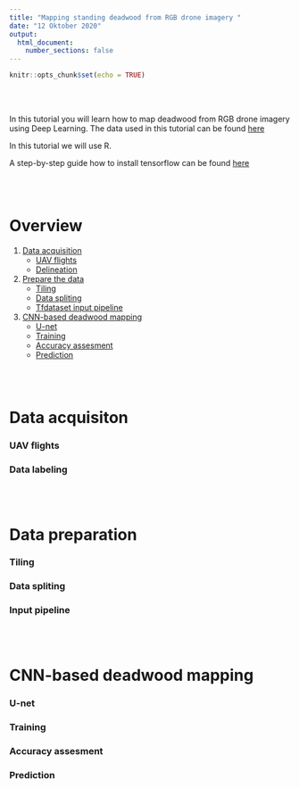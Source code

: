 ```yaml
---
title: "Mapping standing deadwood from RGB drone imagery "
date: "12 Oktober 2020"
output:
  html_document:
    number_sections: false
---
```


```r
knitr::opts_chunk$set(echo = TRUE)
```

<br><br>

In this tutorial you will learn how to map deadwood from RGB drone imagery using Deep Learning.
The data used in this tutorial can be found [here](https://bwstaff-my.sharepoint.com/personal/felix_schiefer_bwstaff_de/_layouts/15/onedrive.aspx?id=%2Fpersonal%2Ffelix%5Fschiefer%5Fbwstaff%5Fde%2FDocuments%2FRS%5FTutorials%2FDeepLearning)

In this tutorial we will use R.

A step-by-step guide how to install tensorflow can be found [here]() 

<br><br>

# Overview {#overview}


1. [Data acquisition](#data)
    + [UAV flights](#UAV)
    + [Delineation](#label)
2. [Prepare the data](#prep)
    + [Tiling](#tile)
    + [Data spliting](#split)
    + [Tfdataset input pipeline](#pipeline)
3. [CNN-based deadwood mapping](#CNN)
    + [U-net](#unet)
    + [Training](#train)
    + [Accuracy assesment](#accuracy)
    + [Prediction](#prediction)

<br><br>

# Data acquisiton {#data}

### UAV flights {#UAV}

### Data labeling {#label}

<br><br>

# Data preparation {#prep}

### Tiling {#tile}

### Data spliting {#split}

### Input pipeline {#pipeline}

<br><br>

# CNN-based deadwood mapping {#CNN}

### U-net {#unet}

### Training {#train}

### Accuracy assesment {#assessment}

### Prediction {#prediction}